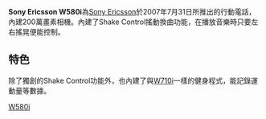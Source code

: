 {{unreferenced|time=2019-04-03T10:07:36+00:00}}
{{Infobox Mobile
| name = Sony Ericsson W580i
| image = Sony Ericsson W580i.jpg
| screen = 2.0英寸 240×320[[像素|像素]]<br />260000色[[TFT|TFT]]彩屏
| ringtone = 64和弦
| memory = 动态内存12MB
| networks = [[GSM|GSM]] 850/900/1800/1900 MHz
| connectivity = [[USB|USB]]、[[藍牙|藍牙]]
| size = 99×47×14 mm
| weight = 94[[克|克]]
}}

'''Sony Ericsson W580i'''為[[Sony_Ericsson|Sony Ericsson]]於2007年7月31日所推出的行動電話，內建200萬畫素相機。內建了Shake Control搖動換曲功能，在播放音樂時只要左右搖晃便能控制。
== 特色 ==
除了獨創的Shake Control功能外，也內建了與[[Sony_Ericsson_W710i|W710i]]一樣的健身程式，能記錄運動量等數據。
{{SEphones}}

[[Category:索尼愛立信手機|W580i]]
